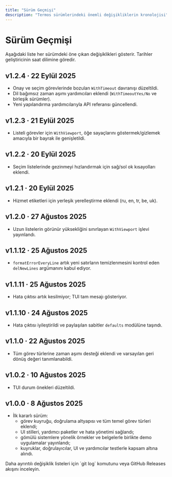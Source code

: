 ```yaml
---
title: "Sürüm Geçmişi"
description: "Termos sürümlerindeki önemli değişikliklerin kronolojisi"
---
```


# Sürüm Geçmişi

<Info>
Aşağıdaki liste her sürümdeki öne çıkan değişiklikleri gösterir. Tarihler geliştiricinin saat dilimine göredir.
</Info>

## v1.2.4 · 22 Eylül 2025
- Onay ve seçim görevlerinde bozulan `WithTimeout` davranışı düzeltildi.
- Dil bağımsız zaman aşımı yardımcıları eklendi (`WithTimeoutYes/No` ve birleşik sürümler).
- Yeni yapılandırma yardımcılarıyla API referansı güncellendi.

## v1.2.3 · 21 Eylül 2025
- Listeli görevler için `WithViewport`, öğe sayaçlarını göstermek/gizlemek amacıyla bir bayrak ile genişletildi.

## v1.2.2 · 20 Eylül 2025
- Seçim listelerinde gezinmeyi hızlandırmak için sağ/sol ok kısayolları eklendi.

## v1.2.1 · 20 Eylül 2025
- Hizmet etiketleri için yerleşik yerelleştirme eklendi (ru, en, tr, be, uk).

## v1.2.0 · 27 Ağustos 2025
- Uzun listelerin görünür yüksekliğini sınırlayan `WithViewport` işlevi yayınlandı.

## v1.1.12 · 25 Ağustos 2025
- `formatErrorEveryLine` artık yeni satırların temizlenmesini kontrol eden `delNewLines` argümanını kabul ediyor.

## v1.1.11 · 25 Ağustos 2025
- Hata çıktısı artık kesilmiyor; TUI tam mesajı gösteriyor.

## v1.1.10 · 24 Ağustos 2025
- Hata çıktısı iyileştirildi ve paylaşılan sabitler `defaults` modülüne taşındı.

## v1.1.0 · 22 Ağustos 2025
- Tüm görev türlerine zaman aşımı desteği eklendi ve varsayılan geri dönüş değeri tanımlanabildi.

## v1.0.2 · 10 Ağustos 2025
- TUI durum önekleri düzeltildi.

## v1.0.0 · 8 Ağustos 2025
- İlk kararlı sürüm:
  - görev kuyruğu, doğrulama altyapısı ve tüm temel görev türleri eklendi;
  - UI stilleri, yardımcı paketler ve hata yönetimi sağlandı;
  - gömülü sistemlere yönelik örnekler ve belgelerle birlikte demo uygulamalar yayınlandı;
  - kuyruklar, doğrulayıcılar, UI ve yardımcılar testlerle kapsam altına alındı.

<Note>
Daha ayrıntılı değişiklik listeleri için `git log` komutunu veya GitHub Releases akışını inceleyin.
</Note>
